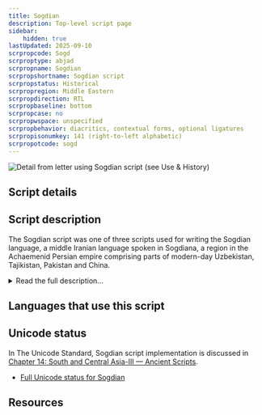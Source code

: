 ```yaml
---
title: Sogdian
description: Top-level script page
sidebar:
    hidden: true
lastUpdated: 2025-09-10
scrpropcode: Sogd
scrproptype: abjad
scrpropname: Sogdian
scrpropshortname: Sogdian script
scrpropstatus: Historical
scrpropregion: Middle Eastern
scrpropdirection: RTL
scrpropbaseline: bottom
scrpropcase: no
scrpropwspace: unspecified
scrpropbehavior: diacritics, contextual forms, optional ligatures
scrpropisonumkey: 141 (right-to-left alphabetic)
scrpropotcode: sogd
---
```



![](../images/sogd-sample.jpg "Detail from letter using Sogdian script (see Use & History)")

## Script details

<ScriptDetails />

## Script description

The Sogdian script was one of three scripts used for writing the Sogdian language, a middle Iranian language spoken in Sogdiana, a region in the Achaemenid Persian empire comprising parts of modern-day Uzbekistan, Tajikistan, Pakistan and China.

<details>
<summary>Read the full description...</summary>This language was also written in the Manichaean and Syriac scripts. Sogdian writing derives from the Aramaic script and was used from approximately the 1st to the 13th centuries AD, during which time three main varieties emerged, the _Ancient Letters_, the _Sutra_ style and the _Uyghur_ style. This third style should not be confused with the Old Uyghur alphabet, although in some sources Sutra Sogdian is simply called 'Sogdian', and Uyghur Sogdian is simply called 'Uyghur', due to  the latter being widely used to write the Turkic Uyghur language in the 8th century. Some sources also call the Sutra and Uyghur styles _formal_ and _cursive_ respectively.

In the _Ancient Letters_, the letters are distinct in shape and unconnected in writing. This is the oldest form of the script. Around the 5th century, a cursive bookhand, _Sutra_, was developed for writing Buddhist religious texts. Letters are sometimes more difficult to distinguish in this style. The latest form, _Uyghur_, was developed in the 7th century and has proved very difficult to decipher due to many of the letters being too similar for modern-day scholars to distinguish. This was also a cursive style.

The Sogdian script was an abjad, that is, vowels were optional. It was written from right to left using seventeen letters, many of which had contextual forms depending on their position (initial, medial or final) in the word. Some letters represented up to three sounds. Diacritics were used (inconsistently) to represent additional sounds, for example a dot could be written under a 'z' to represent [ž].

Sogdian writing retained the Aramaic principle of starting every written word with a consonant, so the _aleph_ (glottal stop) symbol was always written before a word-initial vowel. When word-internal vowels were written, they were often represented using the 'w' or 'y' letters. At first, only long vowels were represented, but later manuscripts use these letters for short vowels also. This left no distinction in writing between long and short vowels, so a tendency developed to insert an _aleph_ before a word-internal long vowel. In the latest forms of the script, _aleph_ was also inserted before short vowels, again removing the written distinction of vowel length. The result was that spelling was very irregular, with most vowel letters with or without aleph capable of representing more than one vowel sound, and most vowel sounds able to be represented with more than one letter or combination of letters.

Written Sogdian also employed a number of _heterograms_, words which were written in the Aramaic language but pronounced as the corresponding Sogdian word.

The Sogdian script was usually written horizontally from right to left, but, for representing the Uyghur language, it was written vertically in left-to-right columns. This vertical style was the forerunner of the Old Uyghur script, which in turn developed into the Mongolian and Manchu scripts.
</details>

## Languages that use this script

<WsList script='Sogd' wsMax='5' />

## Unicode status

In The Unicode Standard, Sogdian script implementation is discussed in [Chapter 14: South and Central Asia-III — Ancient Scripts](https://www.unicode.org/versions/latest/core-spec/chapter-14/#G49476).

- [Full Unicode status for Sogdian](/scrlang/unicode/sogd-unicode)



## Resources

<ScriptResources detailSummary='seemore' />

